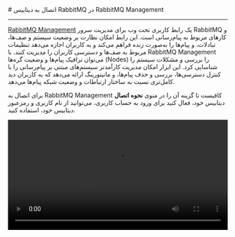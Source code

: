 

<Layout>
<Head>
<title>مستندات اتصال به RabbitMQ با RabbitMQ Management - لیارا</title>
<meta property="og:title" content="مستندات خدمات رایانش ابری لیارا" />
<meta property="og:description" content="مستندات قدم به قدم اتصال به دیتابیس RabbitMQ با RabbitMQ Management"  />
</Head>
# اتصال به دیتابیس RabbitMQ در RabbitMQ Management
<hr className="mb-2" />

<a href="https://www.rabbitmq.com/docs/management" className="text-[#2196f3] ">RabbitMQ Management</a>  یک رابط کاربری تحت وب برای مدیریت سرور RabbitMQ و کارهای مربوط به پیام‌رسانی است. این رابط امکان نظارت بر وضعیت سیستم و صف‌ها، تبادلات، و پیام‌ها را به‌صورت زنده فراهم می‌کند و به کاربران اجازه می‌دهد تنظیمات مربوط به صف‌ها و دسترسی کاربران را مدیریت کنند. با RabbitMQ Management می‌توان ترافیک پیام‌ها و وضعیت گره‌ها (Nodes) را بررسی و مشکلات سیستم را شناسایی کرد. این ابزار امکان مدیریت کارآمدتر سیستم‌های مبتنی بر پیام‌رسانی را با کنترل دسترسی‌ها، بررسی و حذف پیام‌ها، و مانیتورینگ ارائه می‌دهد که به کاربران دید کامل‌تری نسبت به ساختار ارتباطات و وضعیت شبکه پیام‌ها می‌دهد.









<div className="h-2" />

برای اتصال به RabbitMQ Management کافیست تا گزینه آن را در منوی <b>نحوه اتصال</b> دیتابیس خود، فعال کنید
برای ورود به حساب کاربری، می‌توانید از نام کاربری و رمزعبور دیتابیس خود، استفاده کنید. 
<div className="h-4" />

<video
  src="https://media.liara.ir/rabbitmq/rabbitmq-management-plugin.mp4"
  controls="controls"
  className="block w-full"
  width="100%"
/>

</Layout>